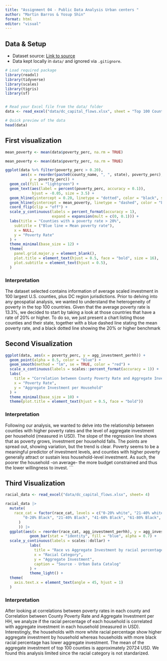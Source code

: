 ```yaml
---
title: "Assignment 04 - Public Data Analysis Urban centers "
author: "Martin Barros & Yosup Shin"
format: html
editor: "visual"
---
```


## Data & Setup

-   Dataset source: [Link to source](https://datacatalog.urban.org/dataset/capital-flows-washington-dc-region)
-   Data kept locally in `data/` and ignored via `.gitignore`.

```r
# Load required package
library(readxl)
library(tidyverse)
library(scales)
library(tigris) 
library(sf)


# Read your Excel file from the data/ folder
data <- read_excel("data/dc_capital_flows.xlsx", sheet = "Top 100 Counties")

# Quick preview of the data
head(data)

```

## First visualization

```r
mean_poverty <- mean(data$poverty_perc, na.rm = TRUE)

mean_poverty <- mean(data$poverty_perc, na.rm = TRUE)

ggplot(data %>% filter(poverty_perc > 0.20),
       aes(x = reorder(paste0(county_name, ", ", state), poverty_perc),
           y = poverty_perc)) +
  geom_col(fill = "lightgreen") +
  geom_text(aes(label = percent(poverty_perc, accuracy = 0.1)),
            hjust = -0.05, size = 3.5) +
  geom_hline(yintercept = 0.20, linetype = "dotted", color = "black", size = 1) +
  geom_hline(yintercept = mean_poverty, linetype = "dashed", color = "blue", size = 0.4) +
  coord_flip(clip = "off") +
  scale_y_continuous(labels = percent_format(accuracy = 1),
                     expand = expansion(mult = c(0, 0.1))) +
  labs(title = "Counties with a poverty rate > 20%",
    subtitle = ("Blue line = Mean poverty rate"),
    x = NULL,
    y = "Poverty Rate"
  ) +
  theme_minimal(base_size = 12) +
  theme(
    panel.grid.major.y = element_blank(),
    plot.title = element_text(hjust = 0.5, face = "bold", size = 16),
    plot.subtitle = element_text(hjust = 0.5),
  )

```

### Interpretation

The dataset selected contains information of average scaled investment in 100 largest U.S. counties, plus DC region jurisdictions. Prior to delving into any geospatial analysis, we wanted to understand the heterogeneity of poverty in the top 100 countries. Given that the average poverty rate is 13.3%, we decided to start by taking a look at those countries that have a rate of 20% or higher. To do so, we just present a chart listing those counties and their state, together with a blue dashed line stating the mean poverty rate, and a black dotted line showing the 20% or higher benchmark

## Second Visualization

```r
ggplot(data, aes(x = poverty_perc, y = agg_investment_perhh)) +
  geom_point(alpha = 0.5, color = "blue") +
  geom_smooth(method = "lm", se = TRUE, color = "red") +
  scale_x_continuous(labels = scales::percent_format(accuracy = 1)) +
  labs(
    title = "Correlation between County Poverty Rate and Aggregate Investment per HH",
    x = "Poverty Rate",
    y = "Aggregate Investment per Household"
  ) +
  theme_minimal(base_size = 10) +
  theme(plot.title = element_text(hjust = 0.5, face = "bold"))

```

### Interpretation

Following our analysis, we wanted to delve into the relationship between counties with higher poverty rates and the level of aggregate investment per household (measured in USD). The slope of the regression line shows that as poverty grows, investment per household falls. The points are spread out, showing variation, but the trend is clear. Poverty seems to be a meaningful predictor of investment levels, and counties with higher poverty generally attract or sustain less household-level investment. As such, the poorer the household -on average- the more budget constrained and thus the lower willingness to invest. \`\`\`


## Third Visualization
```r
racial_data <- read_excel("data/dc_capital_flows.xlsx", sheet= 4)

racial_data |>
  mutate(
    race_cat = factor(race_cat, levels = c("0-20% white", "21-40% white", "41-60% white", "61-80% white", "81+% white",
        "0-20% Black", "21-40% Black", "41-60% Black", "61-80% Black", "81+% Black","0-10% Hispanic", "11-20% Hispanic", "21-30% Hispanic", "31+% Hispanic","0-5% Asian", "6-10% Asian", "11-20% Asian", "21+% Asian"
      )
      )) |>
  ggplot(aes(x = reorder(race_cat, agg_investment_perhh), y = agg_investment_perhh)) +
           geom_bar(stat = "identity", fill = "blue", alpha = 0.7) +
  scale_y_continuous(labels = scales::dollar) +
           labs(
             title = "Race vs Aggregate Investment by racial percentage category",
             x = "Racial Category",
             y = "Aggregate Investment",
             caption = "Source - Urban Data Catalog"
           ) +
           theme_light() + 
  theme(
    axis.text.x = element_text(angle = 45, hjust = 1) 
  )

```

### Interpretation

After looking at correlations between poverty rates in each county and Correlation between County Poverty Rate and Aggregate Investment per HH, we analyze if the racial percentage of each household is correlated with aggregate investment in each household (measured in USD). Interestingly, the households with more white racial percentage show higher aggregate investment by household whereas households with more black racial percentage has lower aggregate investment. The mean of the aggregate investment of top 100 counties is approximately 20724 USD. 
We found this analysis limited since the racial category is not standarized.